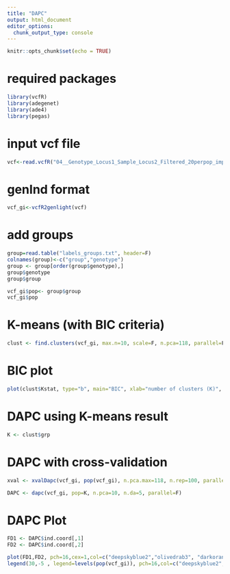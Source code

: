 ```yaml
---
title: "DAPC"
output: html_document
editor_options: 
  chunk_output_type: console
---
```


```r
knitr::opts_chunk$set(echo = TRUE)
```

# required packages 
```r
library(vcfR)
library(adegenet)
library(ade4)
library(pegas)
```

# input vcf file 
```r
vcf<-read.vcfR("04__Genotype_Locus1_Sample_Locus2_Filtered_20perpop_imputed.vcf")
```

# genInd format
```r
vcf_gi<-vcfR2genlight(vcf)
```

# add groups
```r
group=read.table("labels_groups.txt", header=F)
colnames(group)<-c("group","genotype")
group <- group[order(group$genotype),]
group$genotype
group$group

vcf_gi$pop<- group$group
vcf_gi$pop
```

#  K-means (with BIC criteria)
```r
clust <- find.clusters(vcf_gi, max.n=10, scale=F, n.pca=118, parallel=F) 

```

# BIC plot
```r
plot(clust$Kstat, type="b", main="BIC", xlab="number of clusters (K)", ylab="BIC")
```

# DAPC using K-means result

```r
K <- clust$grp 
```

# DAPC with cross-validation
```r
xval <- xvalDapc(vcf_gi, pop(vcf_gi), n.pca.max=118, n.rep=100, parallel = "multicore", ncpus = 5)

DAPC <- dapc(vcf_gi, pop=K, n.pca=10, n.da=5, parallel=F)  
```

# DAPC Plot
```r
FD1 <- DAPC$ind.coord[,1]
FD2 <- DAPC$ind.coord[,2]

plot(FD1,FD2, pch=16,cex=1,col=c("deepskyblue2","olivedrab3", "darkorange","violetred4")[pop(vcf_gi)], xlab="Dicriminant axis 1", ylab=" Dicriminant axis 2")
legend(30,-5 , legend=levels(pop(vcf_gi)), pch=16,col=c("deepskyblue2","olivedrab3", "darkorange","violetred4")) 
```




